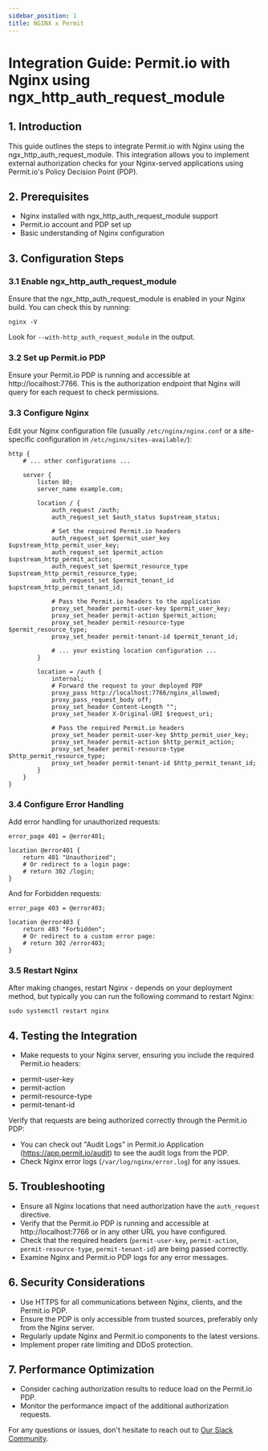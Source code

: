 ```yaml
---
sidebar_position: 1
title: NGINX x Permit
---
```


# Integration Guide: Permit.io with Nginx using ngx_http_auth_request_module

## 1. Introduction
This guide outlines the steps to integrate Permit.io with Nginx using the ngx_http_auth_request_module.
This integration allows you to implement external authorization checks for your Nginx-served applications using Permit.io's Policy Decision Point (PDP).

## 2. Prerequisites
- Nginx installed with ngx_http_auth_request_module support
- Permit.io account and PDP set up
- Basic understanding of Nginx configuration

## 3. Configuration Steps

### 3.1 Enable ngx_http_auth_request_module
Ensure that the ngx_http_auth_request_module is enabled in your Nginx build. You can check this by running:

```
nginx -V
```

Look for `--with-http_auth_request_module` in the output.

### 3.2 Set up Permit.io PDP
Ensure your Permit.io PDP is running and accessible at http://localhost:7766. This is the authorization endpoint that Nginx will query for each request to check permissions.

### 3.3 Configure Nginx

Edit your Nginx configuration file (usually `/etc/nginx/nginx.conf` or a site-specific configuration in `/etc/nginx/sites-available/`):

```nginx
http {
    # ... other configurations ...

    server {
        listen 80;
        server_name example.com;

        location / {
            auth_request /auth;
            auth_request_set $auth_status $upstream_status;

            # Set the required Permit.io headers
            auth_request_set $permit_user_key $upstream_http_permit_user_key;
            auth_request_set $permit_action $upstream_http_permit_action;
            auth_request_set $permit_resource_type $upstream_http_permit_resource_type;
            auth_request_set $permit_tenant_id $upstream_http_permit_tenant_id;

            # Pass the Permit.io headers to the application
            proxy_set_header permit-user-key $permit_user_key;
            proxy_set_header permit-action $permit_action;
            proxy_set_header permit-resource-type $permit_resource_type;
            proxy_set_header permit-tenant-id $permit_tenant_id;

            # ... your existing location configuration ...
        }

        location = /auth {
            internal;
            # Forward the request to your deployed PDP
            proxy_pass http://localhost:7766/nginx_allowed;
            proxy_pass_request_body off;
            proxy_set_header Content-Length "";
            proxy_set_header X-Original-URI $request_uri;

            # Pass the required Permit.io headers
            proxy_set_header permit-user-key $http_permit_user_key;
            proxy_set_header permit-action $http_permit_action;
            proxy_set_header permit-resource-type $http_permit_resource_type;
            proxy_set_header permit-tenant-id $http_permit_tenant_id;
        }
    }
}
```

### 3.4 Configure Error Handling
Add error handling for unauthorized requests:

```nginx
error_page 401 = @error401;

location @error401 {
    return 401 "Unauthorized";
    # Or redirect to a login page:
    # return 302 /login;
}
```
And for Forbidden requests:
```nginx
error_page 403 = @error403;

location @error403 {
    return 403 "Forbidden";
    # Or redirect to a custom error page:
    # return 302 /error403;
}
```


### 3.5 Restart Nginx
After making changes, restart Nginx - depends on your deployment method, but typically you can run the following command to restart Nginx:

```
sudo systemctl restart nginx
```

## 4. Testing the Integration
- Make requests to your Nginx server, ensuring you include the required Permit.io headers:
* permit-user-key
* permit-action
* permit-resource-type
* permit-tenant-id

Verify that requests are being authorized correctly through the Permit.io PDP:
- You can check out "Audit Logs" in Permit.io Application (https://app.permit.io/audit) to see the audit logs from the PDP.
- Check Nginx error logs (`/var/log/nginx/error.log`) for any issues.

## 5. Troubleshooting
- Ensure all Nginx locations that need authorization have the `auth_request` directive.
- Verify that the Permit.io PDP is running and accessible at http://localhost:7766 or in any other URL you have configured.
- Check that the required headers (`permit-user-key`, `permit-action`, `permit-resource-type`, `permit-tenant-id`) are being passed correctly.
- Examine Nginx and Permit.io PDP logs for any error messages.

## 6. Security Considerations
- Use HTTPS for all communications between Nginx, clients, and the Permit.io PDP.
- Ensure the PDP is only accessible from trusted sources, preferably only from the Nginx server.
- Regularly update Nginx and Permit.io components to the latest versions.
- Implement proper rate limiting and DDoS protection.

## 7. Performance Optimization
- Consider caching authorization results to reduce load on the Permit.io PDP.
- Monitor the performance impact of the additional authorization requests.

For any questions or issues, don't hesitate to reach out to [Our Slack Community](https://permit-io.slack.com/join/shared_invite/zt-nz6yjgnp-RlP9rtOPwO0n0aH_vLbmBQ#/shared-invite/email).